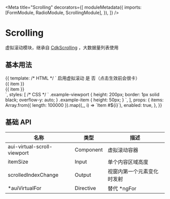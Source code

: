 

<Meta
  title="Scrolling"
  decorators={[
    moduleMetadata({
      imports: [FormModule, RadioModule, ScrollingModule],
    }),
  ]}
/>

# Scrolling

虚拟滚动模块，继承自 [CdkScrolling](https://material.angular.io/cdk/scrolling/api) ，大数据量列表使用

## 基本用法

<Canvas>
  <Story name="Basic" height="280px">
    {{
      template: /* HTML */ `
        <aui-form-item>
          <label auiFormItemLabel>启用虚拟滚动</label>
          <aui-radio-group [(ngModel)]="enabled">
            <aui-radio-button [value]="true">是</aui-radio-button>
            <aui-radio-button [value]="false">
              否（点击生效前会很卡）
            </aui-radio-button>
          </aui-radio-group>
        </aui-form-item>
        <aui-virtual-scroll-viewport
          *ngIf="enabled"
          itemSize="50"
          class="example-viewport"
        >
          <div *auiVirtualFor="let item of items" class="example-item">
            {{ item }}
          </div>
        </aui-virtual-scroll-viewport>
        <div *ngIf="!enabled" class="example-viewport">
          <div *ngFor="let item of items" class="example-item">{{ item }}</div>
        </div>
      `,
      styles: [
        /* CSS */ `
          .example-viewport {
            height: 200px;
            border: 1px solid black;
            overflow-y: auto;
          }
          .example-item {
            height: 50px;
          }
        `,
      ],
      props: {
        items: Array.from({ length: 100000 }).map((_, i) => `Item #${i}`),
        enabled: true,
      },
    }}
  </Story>
</Canvas>

## 基础 API

| 名称                        | 类型      | 描述                       |
| --------------------------- | --------- | -------------------------- |
| aui-virtual-scroll-viewport | Component | 虚拟滚动容器               |
| itemSize                    | Input     | 单个内容区域高度           |
| scrolledIndexChange         | Output    | 视窗内第一个元素变化时发射 |
| \*auiVirtualFor             | Directive | 替代 \*ngFor               |
